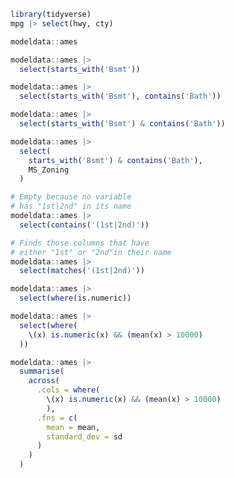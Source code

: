 

```r
library(tidyverse)
mpg |> select(hwy, cty)
```


```r
modeldata::ames 
```


```r
modeldata::ames |> 
  select(starts_with('Bsmt'))
```


```r
modeldata::ames |> 
  select(starts_with('Bsmt'), contains('Bath'))
```


```r
modeldata::ames |> 
  select(starts_with('Bsmt') & contains('Bath'))
```




```r
modeldata::ames |> 
  select(
    starts_with('Bsmt') & contains('Bath'), 
    MS_Zoning
  )
```


```r
# Empty because no variable 
# has "1st|2nd" in its name
modeldata::ames |> 
  select(contains('(1st|2nd)'))

# Finds those columns that have 
# either "1st" or "2nd"in their name
modeldata::ames |> 
  select(matches('(1st|2nd)'))
```


```r
modeldata::ames |> 
  select(where(is.numeric))
```


```r
modeldata::ames |> 
  select(where(
    \(x) is.numeric(x) && (mean(x) > 10000)
  ))
```


```r
modeldata::ames |> 
  summarise(
    across(
      .cols = where(
        \(x) is.numeric(x) && (mean(x) > 10000)
        ),
      .fns = c(
        mean = mean, 
        standard_dev = sd
      )
    )
  )
```





